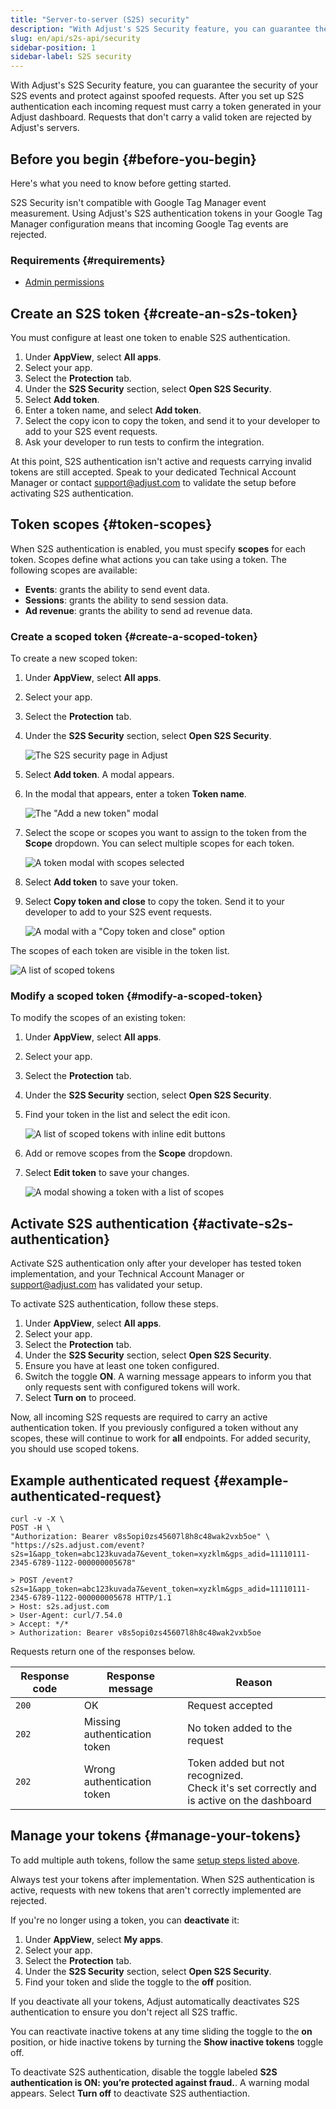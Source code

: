 ```yaml
---
title: "Server-to-server (S2S) security"
description: "With Adjust's S2S Security feature, you can guarantee the security of your S2S events and protect against spoofed requests."
slug: en/api/s2s-api/security
sidebar-position: 1
sidebar-label: S2S security
---
```


With Adjust's S2S Security feature, you can guarantee the security of your S2S events and protect against spoofed requests. After you set up S2S authentication each incoming request must carry a token generated in your Adjust dashboard. Requests that don't carry a valid token are rejected by Adjust's servers.

## Before you begin {#before-you-begin}

Here's what you need to know before getting started.

<Callout type="warning">

S2S Security isn't compatible with Google Tag Manager event measurement. Using Adjust's S2S authentication tokens in your Google Tag Manager configuration means that incoming Google Tag events are rejected.

</Callout>

### Requirements {#requirements}

-  [Admin permissions](https://help.adjust.com/en/article/permission-levels)

## Create an S2S token {#create-an-s2s-token}

<Callout type="important">

You must configure at least one token to enable S2S authentication.

</Callout>

1. Under **AppView**, select **All apps**.
2. Select your app.
3. Select the **Protection** tab.
4. Under the **S2S Security** section, select **Open S2S Security**.
5. Select **Add token**.
6. Enter a token name, and select **Add token**.
7. Select the copy icon to copy the token, and send it to your developer to add to your S2S event requests.
8. Ask your developer to run tests to confirm the integration.

At this point, S2S authentication isn't active and requests carrying invalid tokens are still accepted. Speak to your dedicated Technical Account Manager or contact support@adjust.com to validate the setup before activating S2S authentication.

## Token scopes {#token-scopes}

When S2S authentication is enabled, you must specify **scopes** for each token. Scopes define what actions you can take using a token. The following scopes are available:

-  **Events**: grants the ability to send event data.
-  **Sessions**: grants the ability to send session data.
-  **Ad revenue**: grants the ability to send ad revenue data.

### Create a scoped token {#create-a-scoped-token}

To create a new scoped token:

1. Under **AppView**, select **All apps**.
2. Select your app.
3. Select the **Protection** tab.
4. Under the **S2S Security** section, select **Open S2S Security**.

   ![The S2S security page in Adjust](@images/s2s/1-s2s-security.png)

5. Select **Add token**. A modal appears.
6. In the modal that appears, enter a token **Token name**.

   ![The "Add a new token" modal](@images/s2s/2-add-token-modal.png)

7. Select the scope or scopes you want to assign to the token from the **Scope** dropdown. You can select multiple scopes for each token.

   ![A token modal with scopes selected](@images/s2s/3-token-scope-modal.png)

8. Select **Add token** to save your token.
9. Select **Copy token and close** to copy the token. Send it to your developer to add to your S2S event requests.

   ![A modal with a "Copy token and close" option](@images/s2s/4-copy-token.png)

The scopes of each token are visible in the token list.

![A list of scoped tokens](@images/s2s/5-scoped-token-list.png)

### Modify a scoped token {#modify-a-scoped-token}

To modify the scopes of an existing token:

1. Under **AppView**, select **All apps**.
2. Select your app.
3. Select the **Protection** tab.
4. Under the **S2S Security** section, select **Open S2S Security**.
5. Find your token in the list and select the edit icon.

   ![A list of scoped tokens with inline edit buttons](@images/s2s/5-scoped-token-list.png)

6. Add or remove scopes from the **Scope** dropdown.
7. Select **Edit token** to save your changes.

   ![A modal showing a token with a list of scopes](@images/s2s/6-scoped-token-edit.png)

## Activate S2S authentication {#activate-s2s-authentication}

<Callout type="important">

Activate S2S authentication only after your developer has tested token implementation, and your Technical Account Manager or support@adjust.com has validated your setup.

</Callout>

To activate S2S authentication, follow these steps.

1. Under **AppView**, select **All apps**.
2. Select your app.
3. Select the **Protection** tab.
4. Under the **S2S Security** section, select **Open S2S Security**.
5. Ensure you have at least one token configured.
6. Switch the toggle **ON**. A warning message appears to inform you that only requests sent with configured tokens will work.
7. Select **Turn on** to proceed.

Now, all incoming S2S requests are required to carry an active authentication token. If you previously configured a token without any scopes, these will continue to work for **all** endpoints. For added security, you should use scoped tokens.

## Example authenticated request {#example-authenticated-request}

```console
curl -v -X \
POST -H \
"Authorization: Bearer v8s5opi0zs45607l8h8c48wak2vxb5oe" \
"https://s2s.adjust.com/event?s2s=1&app_token=abc123kuvada7&event_token=xyzklm&gps_adid=11110111-2345-6789-1122-000000005678"
```

```text
> POST /event?s2s=1&app_token=abc123kuvada7&event_token=xyzklm&gps_adid=11110111-2345-6789-1122-000000005678 HTTP/1.1
> Host: s2s.adjust.com
> User-Agent: curl/7.54.0
> Accept: */*
> Authorization: Bearer v8s5opi0zs45607l8h8c48wak2vxb5oe
```

Requests return one of the responses below.

| Response code | Response message             | Reason                                                                                       |
| ------------- | ---------------------------- | -------------------------------------------------------------------------------------------- |
| `200`         | OK                           | Request accepted                                                                             |
| `202`         | Missing authentication token | No token added to the request                                                                |
| `202`         | Wrong authentication token   | Token added but not recognized.<br />Check it's set correctly and is active on the dashboard |

## Manage your tokens {#manage-your-tokens}

To add multiple auth tokens, follow the same [setup steps listed above](#activate-s2s-authentication).

<Callout type="note">

Always test your tokens after implementation. When S2S authentication is active, requests with new tokens that aren't correctly implemented are rejected.

</Callout>

If you're no longer using a token, you can **deactivate** it:

1. Under **AppView**, select **My apps**.
2. Select your app.
3. Select the **Protection** tab.
4. Under the **S2S Security** section, select **Open S2S Security**.
5. Find your token and slide the toggle to the **off** position.

<Callout type="important">

If you deactivate all your tokens, Adjust automatically deactivates S2S authentication to ensure you don't reject all S2S traffic.

</Callout>

You can reactivate inactive tokens at any time sliding the toggle to the **on** position, or hide inactive tokens by turning the **Show inactive tokens** toggle off.

To deactivate S2S authentication, disable the toggle labeled **S2S authentication is ON: you’re protected against fraud.**. A warning modal appears. Select **Turn off** to deactivate S2S authentiaction.
